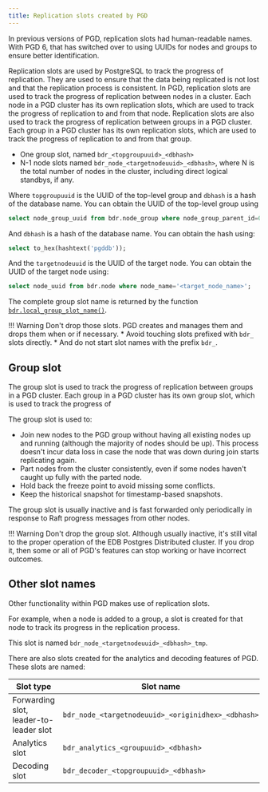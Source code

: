 ```yaml
---
title: Replication slots created by PGD
---
```


In previous versions of PGD, replication slots had human-readable names. With PGD 6, that has switched over to using UUIDs for nodes and groups
to ensure better identification.

Replication slots are used by PostgreSQL to track the progress of replication. They are used to ensure that the data being replicated
is not lost and that the replication process is consistent. In PGD, replication slots are used to track the progress of replication
between nodes in a cluster. Each node in a PGD cluster has its own replication slots, which are used to track the progress of replication
to and from that node. Replication slots are also used to track the progress of replication between groups in a PGD cluster. Each group
in a PGD cluster has its own replication slots, which are used to track the progress of replication to and from that group.

- One group slot, named `bdr_<topgroupuuid>_<dbhash>`
- N-1 node slots named `bdr_node_<targetnodeuuid>_<dbhash>`, where N is the total number of nodes in the cluster, including direct logical standbys, if any.

Where `topgroupuuid` is the UUID of the top-level group and `dbhash` is a hash of the database name. You can obtain the UUID of the top-level group using

```sql
select node_group_uuid from bdr.node_group where node_group_parent_id=0;
```

And `dbhash` is a hash of the database name. You can obtain the hash using:

```sql
select to_hex(hashtext('pgddb'));
```

And the `targetnodeuuid` is the UUID of the target node. You can obtain the UUID of the target node using:

```sql
select node_uuid from bdr.node where node_name='<target_node_name>';
```

The complete group slot name is returned by the function [`bdr.local_group_slot_name()`](/pgd/latest/reference/tables-views-functions/functions#bdrlocal_group_slot_name).

!!! Warning
    Don't drop those slots. PGD creates and manages them and drops them when or if necessary.
    * Avoid touching slots prefixed with `bdr_` slots directly.
    * And do not start slot names with the prefix `bdr_`.

## Group slot

The group slot is used to track the progress of
replication between groups in a PGD cluster. Each group in a PGD
cluster has its own group slot, which is used to track the progress of

The group slot is used to:

- Join new nodes to the PGD group without having all existing nodes
    up and running (although the majority of nodes should be up). This process doesn't
    incur data loss in case the node that was down during join starts
    replicating again.
- Part nodes from the cluster consistently, even if some nodes haven't
    caught up fully with the parted node.
- Hold back the freeze point to avoid missing some conflicts.
- Keep the historical snapshot for timestamp-based snapshots.

The group slot is usually inactive and is fast forwarded only periodically
in response to Raft progress messages from other nodes.

!!! Warning
    Don't drop the group slot. Although usually inactive, it's
    still vital to the proper operation of the EDB Postgres Distributed cluster. If you drop it,
    then some or all of PGD's features can stop working or have incorrect outcomes.

## Other slot names

Other functionality within PGD makes use of replication slots.

For example, when a node is added to a group, a slot is created for that node to track its progress in the replication process.

This slot is named `bdr_node_<targetnodeuuid>_<dbhash>_tmp`.

There are also slots created for the analytics and decoding features of PGD.
These slots are named:

| Slot type                              | Slot name                                          |
|----------------------------------------|----------------------------------------------------|
| Forwarding slot, leader-to-leader slot | `bdr_node_<targetnodeuuid>_<originidhex>_<dbhash>` |
| Analytics slot                         | `bdr_analytics_<groupuuid>_<dbhash>`               |
| Decoding slot                          | `bdr_decoder_<topgroupuuid>_<dbhash>`              |

